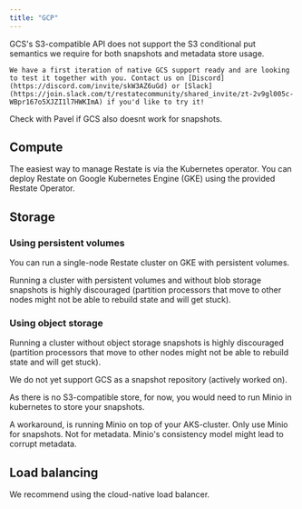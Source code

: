 ```yaml
---
title: "GCP"
---
```



<Info>
    GCS's S3-compatible API does not support the S3 conditional put semantics we require for both snapshots and metadata store usage.

    We have a first iteration of native GCS support ready and are looking to test it together with you. Contact us on [Discord](https://discord.com/invite/skW3AZ6uGd) or [Slack](https://join.slack.com/t/restatecommunity/shared_invite/zt-2v9gl005c-WBpr167o5XJZI1l7HWKImA) if you'd like to try it!
</Info>


Check with Pavel if GCS also doesnt work for snapshots.

## Compute
The easiest way to manage Restate is via the Kubernetes operator.
You can deploy Restate on Google Kubernetes Engine (GKE) using the provided Restate Operator.

## Storage
### Using persistent volumes
You can run a single-node Restate cluster on GKE with persistent volumes.

Running a cluster with persistent volumes and without blob storage snapshots is highly discouraged (partition processors that move to other nodes might not be able to rebuild state and will get stuck).

### Using object storage
Running a cluster without object storage snapshots is highly discouraged (partition processors that move to other nodes might not be able to rebuild state and will get stuck).

We do not yet support GCS as a snapshot repository (actively worked on).

As there is no S3-compatible store, for now, you would need to run Minio in kubernetes to store your snapshots.

A workaround, is running Minio on top of your AKS-cluster.
Only use Minio for snapshots. Not for metadata. Minio's consistency model might lead to corrupt metadata.

## Load balancing

We recommend using the cloud-native load balancer.